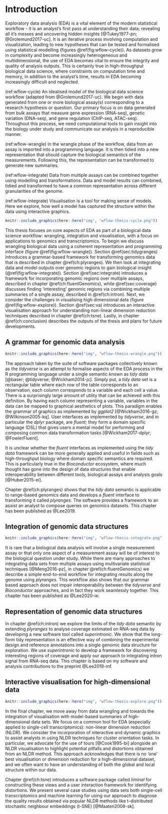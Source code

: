 # Introduction {#ch:intro}

Exploratory data analysis (EDA) is a vital element of the modern 
statistical workflow - it is an analyst’s first pass at 
understanding their data; revealing all it’s messes and 
uncovering hidden insights [@Tukey1977-pn; @Grolemund2017-uc]. 
It is an iterative process involving computation and visualization,
leading to new hypotheses that can be tested and formalised using 
statistical modelling (figures \@ref(fig:wflow-cycle)). As datasets grow in complexity and become
increasingly heterogeneous and multidimensional, 
the use of EDA becomes vital to ensure the integrity and quality of analysis 
outputs. This is certainly true in high-throughput biological 
data science, where constraints on computation time and memory, in addition
to the analyst's time, results in EDA becoming increasingly difficult and 
neglected.

(ref:wflow-cycle) An idealised model of the biological data science workflow (adapted from  @Grolemund2017-uc). We begin with data generated from one or more biological assay(s) corresponding to a research hypothesis or question. Our primary focus is on data generated from bulk assays that measure gene expression (RNA-seq), genetic variation (DNA-seq), and gene regulation (ChIP-seq, ATAC-seq). Throughout this process, we need computational tools to gain insight into the biology under study and communicate our analysis in a reproducible manner. 

(ref:wflow-wrangle) In the wrangle phase of the workflow, data from an assay is imported into a programming language. It is then tidied into a new representation that should capture the biological semantics of the measurements. Following this, the representation can be transformed to generate new summaries. 

(ref:wflow-integrate) Data from multiple assays can be combined together using modelling and transformations. Data and model results can combined, tidied and transformed to have a common representation across different granularities of the genome.

(ref:wflow-integrate) Visualisation is a tool for making sense of models. Here we explore, how well a model has captured the structure within the data using interactive graphics.  

```r
knitr::include_graphics(here::here("img", "wflow-thesis-cycle.png"))
```


This thesis focuses on core aspects of EDA as part of a biological data
science workflow: wrangling, integration and visualisation, with a focus 
on applications to genomics and transcriptomics. To begin we discuss wrangling
biological data using a coherent representation and programming interface 
(figure \@ref(fig:wflow-wrangle)). Section \@ref(sec:tidygranges)
introduces a grammar-based framework for transforming genomics data that is 
described in chapter \@ref(ch:plyranges). We then look at integrating data and 
model outputs over genomic regions to gain biological insight (\@ref(fig:wflow-integrate)). Section \@ref(sec:integrate) introduces a 
framework for incorporating genomic regions  over multiple assays, described in 
chapter \@ref(ch:fluentGenomics), while  \@ref(sec:coverage) discusses finding 'interesting' genomic regions via combining multiple summaries of a single assay, described in \@ref(ch:intron). Next, we 
consider the challenges in  visualising  high dimensional data (figure \@ref(fig:wflow-explore)). Section  \@ref(sec:va) introduces an interactive 
visualisation approach for  understanding non-linear dimension reduction 
techniques described in chapter  \@ref(ch:tsne). Lastly, in 
chapter \@ref(ch:conclusion) describes the outputs of the thesis and plans for future developments. 

## A grammar for genomic data analysis {#sec:tidygranges}

```r
knitr::include_graphics(here::here("img", "wflow-thesis-wrangle.png"))
```

The approach taken by the suite of software packages collectively known as the 
*tidyverse*  is an attempt to formalise aspects of the EDA process in the R
programming language under a single semantic known as *tidy data* 
[@baser; @tidyverse; @Wickham2014-jc]. Simply put, a *tidy data* set is a 
rectangular table where each row of the table corresponds to an observation, 
each column corresponds to a variable and each cell a value. There is a 
surprisingly large amount of utility that can be achieved with this definition. 
By having each column representing a variable, variables in the data can be 
mapped to graphical aesthetics of plots. This paradigm enables the grammar of graphics as implemented by *ggplot2* [@Wickham2016-gz; @Wilkinson2005-kq]. User interfaces as implemented by *tidyverse*, and in particular the *dplyr* package, are *fluent*;  they form a domain specific language (DSL) that gives users a mental model for performing and composing common data transformation tasks 
[@Wickham2017-dplyr; @FowlerFluent].

It is unclear whether the *fluent* interfaces as implemented using the
*tidy data* framework can be more generally applied and useful
in fields such as high-throughput biology where domain specific semantics are 
required. This is particularly true in the *Bioconductor* ecosystem, where much 
thought has gone into the design of data structures that enable interoperability
between different tools, biological assays and analysis goals [@Huber2015-ei].

Chapter \@ref(ch:plyranges) shows that the *tidy data* semantic is applicable
to range-based genomics data and develops a *fluent* interface to transforming
it called *plyranges*. The software provides a framework to an assist
an analyst to compose queries on genomics datasets. This chapter has been 
published as @Lee2019.

## Integration of genomic data structures {#sec:integrate}

```r
knitr::include_graphics(here::here("img", "wflow-thesis-integrate.png"))
```

It is rare that a biological data analysis will involve
a single measurement assay or that only one aspect of a measurement assay
will be of interest to the biological question under study. While there are 
many approaches to integrating data sets from multiple assays using multivariate
statistical techniques [@Meng2016-pz], in chapter \@ref(ch:fluentGenomics)
we describe a simple end-to-end workflow for integrating 
results along the genome using *plyranges*. This workflow also shows that
our grammar based approach does not impair interoperability between
the *tidyverse* and *Bioconductor* approaches, and in fact they work seamlessly
together. This chapter has been published as @Lee2020-ie. 

## Representation of genomic data structures{#sec:coverage}

In chapter \@ref(ch:intron) we explore the limits of the *tidy data*
semantic by extending *plyranges* to analyse coverage estimated on RNA-seq
data by developing a new software tool called *superintronic*. We show that the
long-form tidy representation is an effective way of combining the experimental
design and reference annotations into a single genomic data structure for
exploration. We use *superintronic* to develop a framework for discovering
interesting regions of coverage and apply our approach to integrating intron
signal from RNA-seq data. This chapter is based on my software and analysis
contributions to the preprint @Lee2019-mf. 

## Interactive visualisation for high-dimensional data {#sec:va}

```r
knitr::include_graphics(here::here("img", "wflow-thesis-explore.png"))
```

In the final chapter, we move away from data wrangling and towards the 
integration of visualisation with model-based summaries of high-dimensional
data sets. We focus on a common tool for EDA (especially applied to single-cell
transcriptomics): non-linear dimension reduction (NLDR). We consider the incorporation of 
interactive and dynamic graphics to assist analysts in using NLDR techniques
for cluster orientation tasks. In particular, we advocate for the use of tours
[@Cook1995-bi] alongside an NLDR visualisation to highlight potential pitfalls 
and distortions obtained from an NLDR method. This approach acknowledges that
there is no 'one' best visualisation or dimension reduction for a 
high-dimensional dataset, and we often want to have an understanding of both the global and local structure within our data.

Chapter \@ref(ch:tsne) introduces a software package called *liminal* for 
constructing these views and a user interaction framework for identifying 
distortions. We present several case studies using data sets  both 
single-cell transcriptomics and  machine learning  for using our approach to diagnose the quality   results obtained via popular NLDR methods
like t-distributed stochastic neighbour embeddings (t-SNE) [@Maaten2008-sk].
